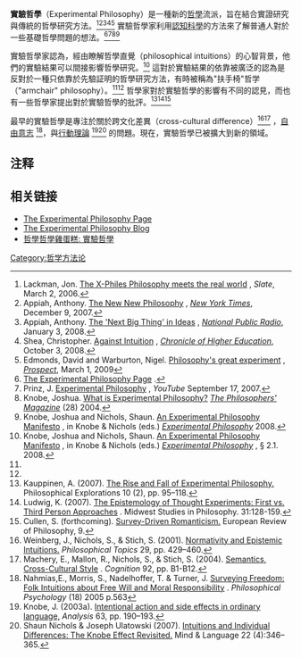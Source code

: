 '''實驗哲學'''（Experimental Philosophy）是一種新的[[哲學|哲學]]流派，旨在結合實證研究與傳統的哲學研究方法。<ref>Lackman, Jon. [http://www.slate.com/id/2137223/ The X-Philes Philosophy meets the real world] {{Wayback|url=http://www.slate.com/id/2137223/ |date=20110802004142 }}, ''Slate'', March 2, 2006.</ref><ref>Appiah, Anthony. [http://www.nytimes.com/2007/12/09/magazine/09wwln-idealab-t.html?_r=1 The New New Philosophy] {{Wayback|url=http://www.nytimes.com/2007/12/09/magazine/09wwln-idealab-t.html?_r=1 |date=20121108133837 }}, ''[[New_York_Times|New York Times]]'', December 9, 2007.</ref><ref>Appiah, Anthony. [http://www.npr.org/templates/story/story.php?storyId=17815241 The 'Next Big Thing' in Ideas] {{Wayback|url=http://www.npr.org/templates/story/story.php?storyId=17815241 |date=20090213072923 }}, ''[[National_Public_Radio|National Public Radio]]'', January 3, 2008.</ref><ref name="Against Intuition">Shea, Christopher. [http://chronicle.com/free/v55/i06/06b00901.htm Against Intuition] {{Wayback|url=http://chronicle.com/free/v55/i06/06b00901.htm |date=20090710064213 }}, ''[[Chronicle_of_Higher_Education|Chronicle of Higher Education]]'', October 3, 2008.</ref><ref name="Philosophy's great experiment">Edmonds, David and Warburton, Nigel. [http://www.prospectmagazine.co.uk/2009/03/philosophysgreatexperiment/ Philosophy's great experiment] {{Wayback|url=http://www.prospectmagazine.co.uk/2009/03/philosophysgreatexperiment/ |date=20090930153840 }}, [[Prospect_(magazine)|''Prospect'']], March 1, 2009</ref> 實驗哲學家利用[[認知科學|認知科學]]的方法來了解普通人對於一些基礎哲學問題的想法。<ref>[http://www.experimentalphilosophy.org/ExperimentalPhilosophy.html The Experimental Philosophy Page] {{Wayback|url=http://www.experimentalphilosophy.org/ExperimentalPhilosophy.html |date=20150405015929 }}.</ref><ref>Prinz, J. [http://www.youtube.com/watch?v=CS4DdLikfPk Experimental Philosophy] {{Wayback|url=http://www.youtube.com/watch?v=CS4DdLikfPk |date=20200906151111 }}, ''YouTube'' September 17, 2007.</ref><ref>Knobe, Joshua. [http://pantheon.yale.edu/~jk762/ExperimentalPhilosophy.pdf What is Experimental Philosophy?] {{Wayback|url=http://pantheon.yale.edu/~jk762/ExperimentalPhilosophy.pdf |date=20160111053128 }} ''[[The_Philosophers'_Magazine|The Philosophers' Magazine]]'' (28) 2004.</ref><ref>Knobe, Joshua and Nichols, Shaun. [http://pantheon.yale.edu/~jk762/manifesto.pdf An Experimental Philosophy Manifesto] {{Wayback|url=http://pantheon.yale.edu/~jk762/manifesto.pdf |date=20160111053128 }}, in Knobe & Nichols (eds.) [http://www.amazon.com/Experimental-Philosophy-Joshua-Knobe/dp/0195323262 ''Experimental Philosophy''] {{Wayback|url=http://www.amazon.com/Experimental-Philosophy-Joshua-Knobe/dp/0195323262 |date=20100814071001 }} 2008.</ref>

實驗哲學家認為，經由瞭解哲學直覺（philosophical intuitions）的心智背景，他們的實驗結果可以間接影響哲學研究。<ref>Knobe, Joshua and Nichols, Shaun. [http://pantheon.yale.edu/~jk762/manifesto.pdf An Experimental Philosophy Manifesto] {{Wayback|url=http://pantheon.yale.edu/~jk762/manifesto.pdf |date=20160111053128 }}, in Knobe & Nichols (eds.) [http://www.amazon.com/Experimental-Philosophy-Joshua-Knobe/dp/0195323262 ''Experimental Philosophy''] {{Wayback|url=http://www.amazon.com/Experimental-Philosophy-Joshua-Knobe/dp/0195323262 |date=20100814071001 }}, § 2.1. 2008.</ref> 這對於實驗結果的依靠被廣泛的認為是反對於一種只依靠於先驗証明的哲學研究方法，有時被稱為"扶手椅"哲学（"armchair" philosophy）。<ref name="Against Intuition"/><ref name="Philosophy's great experiment"/> 哲學家對於實驗哲學的影響有不同的認見，而也有一些哲學家提出對於實驗哲學的批評。<ref>Kauppinen, A. (2007). [http://www.helsinki.fi/~amkauppi/phil/The_Rise_and_Fall_of_Experimental_Philosophy.pdf The Rise and Fall of Experimental Philosophy.] {{Wayback|url=http://www.helsinki.fi/~amkauppi/phil/The_Rise_and_Fall_of_Experimental_Philosophy.pdf |date=20110805040203 }} Philosophical Explorations 10 (2), pp. 95–118.</ref><ref>Ludwig, K. (2007). [http://www.clas.ufl.edu/users/ludwig/mws2007ludwig.pdf The Epistemology of Thought Experiments: First vs. Third Person Approaches] {{Wayback|url=http://www.clas.ufl.edu/users/ludwig/mws2007ludwig.pdf |date=20120310050716 }}. Midwest Studies in Philosophy. 31:128-159.</ref><ref>Cullen, S. (forthcoming). [http://discursively.org/x-phi/survey-driven-romanticism.pdf Survey-Driven Romanticism.] {{Wayback|url=http://discursively.org/x-phi/survey-driven-romanticism.pdf |date=20091122080347 }} European Review of Philosophy, 9.</ref>

最早的實驗哲學是專注於關於跨文化差異（cross-cultural difference）<ref>Weinberg, J., Nichols, S., & Stich, S. (2001). [http://ruccs.rutgers.edu/ArchiveFolder/Research%20Group/Publications/NEI/NEIPT.html Normativity and Epistemic Intuitions.] {{Wayback|url=http://ruccs.rutgers.edu/ArchiveFolder/Research%20Group/Publications/NEI/NEIPT.html |date=20110803080118 }} ''Philosophical Topics'' 29, pp. 429–460.</ref><ref>Machery, E., Mallon, R., Nichols, S., & Stich, S. (2004). [http://www.rci.rutgers.edu/~stich/Publications/Papers/SemanticIntuitions.pdf Semantics, Cross-Cultural Style] {{Wayback|url=http://www.rci.rutgers.edu/~stich/Publications/Papers/SemanticIntuitions.pdf |date=20170921213425 }}. ''Cognition'' 92, pp. B1-B12.</ref> ，[[自由意志|自由意志]] <ref>Nahmias,E., Morris, S., Nadelhoffer, T. & Turner, J. [http://www2.gsu.edu/~phlean/papers/Surveying_Freedom.pdf Surveying Freedom: Folk Intuitions about Free Will and Moral Responsibility] {{Wayback|url=http://www2.gsu.edu/~phlean/papers/Surveying_Freedom.pdf |date=20091122173645 }}. ''Philosophical Psychology'' (18) 2005 p.563</ref>，與[[行動理論|行動理論]] <ref>Knobe, J. (2003a). [http://pantheon.yale.edu/~jk762/Side-Effect.pdf Intentional action and side effects in ordinary language,] {{Wayback|url=http://pantheon.yale.edu/~jk762/Side-Effect.pdf |date=20141009073557 }} ''Analysis'' 63, pp. 190–193.</ref><ref>Shaun Nichols & Joseph Ulatowski (2007). [http://www3.interscience.wiley.com/journal/117998150/abstract?CRETRY=1&SRETRY=0 Intuitions and Individual Differences: The Knobe Effect Revisited.]{{Dead link|date=2019年4月 |bot=InternetArchiveBot |fix-attempted=yes }} Mind & Language 22 (4):346–365.</ref> 的問題。現在，實驗哲學已被擴大到新的領域。

== 注释 ==
{{reflist}}

== 相关链接 ==
* [http://pantheon.yale.edu/~jk762/ExperimentalPhilosophy.html The Experimental Philosophy Page] {{Wayback|url=http://pantheon.yale.edu/~jk762/ExperimentalPhilosophy.html |date=20130906233428 }}
* [http://philosophycommons.typepad.com/xphi/ The Experimental Philosophy Blog] {{Wayback|url=http://philosophycommons.typepad.com/xphi/ |date=20150707120923 }}
* [http://phiphicake.blogspot.com/2009/06/blog-post_09.html 哲學哲學雞蛋糕: 實驗哲學] {{Wayback|url=http://phiphicake.blogspot.com/2009/06/blog-post_09.html |date=20200923095821 }}

{{Philosophy navigation}}

[[Category:哲学方法论|Category:哲学方法论]]